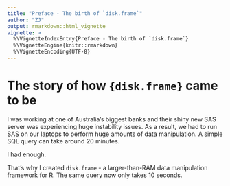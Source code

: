 ```yaml
---
title: "Preface - The birth of `disk.frame`"
author: "ZJ"
output: rmarkdown::html_vignette
vignette: >
  %\VignetteIndexEntry{Preface - The birth of `disk.frame`}
  %\VignetteEngine{knitr::rmarkdown}
  %\VignetteEncoding{UTF-8}
---
```


# The story of how `{disk.frame}` came to be
I was working at one of Australia's biggest banks and their shiny new SAS server was experiencing huge instability issues. As a result, we had to run SAS on our laptops to perform huge amounts of data manipulation. A simple SQL query can take around 20 minutes.

I had enough.

That's why I created `disk.frame` - a larger-than-RAM data manipulation framework for R. The same query now only takes 10 seconds.

